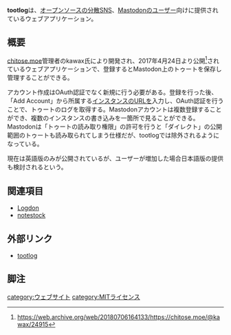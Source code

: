 {{小文字}}
{{Infobox software
| Name                = tootlog
<!-- Image -->
| Developer           = kawax
| SourceCode = [https://github.com/kawax/tootlog GitHub]
| Platform            = ウェブ
| ProgrammingLanguage = PHP
| Launch              = 2017年05月25日<ref>バージョンが1.0.0になった日。[https://enty.jp/posts/50927 tootlog v1.0.0]</ref>
| Kifu                = [https://enty.jp/kawax Enty]
| License             = MITライセンス
| Web                 = https://tootlog.net
}}'''tootlog'''は、[[オープンソース]]の[[分散SNS]]、[[Mastodon]]のユーザー向けに提供されているウェブアプリケーション。

== 概要 ==
[[chitose.moe]]管理者のkawax氏により開発され、2017年4月24日より公開<ref>https://web.archive.org/web/20180706164133/https://chitose.moe/@kawax/24915</ref>されているウェブアプリケーションで、登録するとMastodon上のトゥートを保存し管理することができる。

アカウント作成はOAuth認証でなく新規に行う必要がある。登録を行った後、「Add Account」から所属する[[インスタンス]]のURLを入力し、OAuth認証を行うことで、トゥートのログを取得する。Mastodonアカウントは複数登録することができ、複数のインスタンスの書き込みを一箇所で見ることができる。Mastodonは「トゥートの読み取り権限」の許可を行うと「ダイレクト」の公開範囲のトゥートも読み取られてしまう仕様だが、tootlogでは除外されるようになっている。

現在は英語版のみが公開されているが、ユーザーが増加した場合日本語版の提供も検討されるという。

==関連項目==
* [[Logdon]]
* [[notestock]]

==外部リンク==
* [https://tootlog.net tootlog]

==脚注==
<references />

[[category:ウェブサイト]]
[[category:MITライセンス]]
{{DEFAULTSORT:tootlog}}